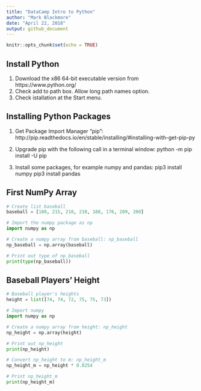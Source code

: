 ```yaml
---
title: "DataCamp Intro to Python"
author: "Mark Blackmore"
date: "April 22, 2018"
output: github_document
---
```


```r
knitr::opts_chunk$set(echo = TRUE)
```

## Install Python
1. Download the x86 64-bit executable version from https://www.python.org/ 
2. Check add to path box. Allow long path names option.  
2. Check istallation at the Start menu.

## Installing Python Packages
1. Get Package Import Manager "pip":
http://pip.readthedocs.io/en/stable/installing/#installing-with-get-pip-py

2. Upgrade pip with the following call in a terminal window:
python -m pip install -U pip

3. Install some packages, for example numpy and pandas:
pip3 install numpy
pip3 install pandas

## First NumPy Array
```python
# Create list baseball
baseball = [180, 215, 210, 210, 188, 176, 209, 200]

# Import the numpy package as np
import numpy as np

# Create a numpy array from baseball: np_baseball
np_baseball = np.array(baseball)

# Print out type of np_baseball
print(type(np_baseball))

```

## Baseball Players' Height

```python

# Baseball player's heights
height = list([74, 74, 72, 75, 75, 73])

# Import numpy
import numpy as np

# Create a numpy array from height: np_height
np_height = np.array(height)

# Print out np_height
print(np_height)

# Convert np_height to m: np_height_m
np_height_m = np_height * 0.0254

# Print np_height_m
print(np_height_m)

```

